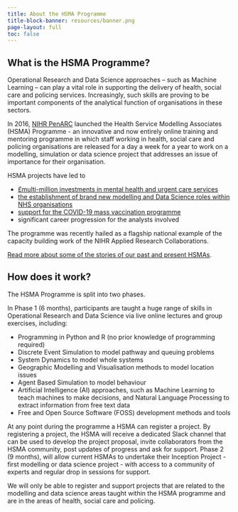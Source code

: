 ```yaml
---
title: About the HSMA Programme
title-block-banner: resources/banner.png
page-layout: full
toc: false
---
```


## What is the HSMA Programme?

Operational Research and Data Science approaches – such as Machine Learning – can play a vital role in supporting the delivery of health, social care and policing services. Increasingly, such skills are proving to be important components of the analytical function of organisations in these sectors.

In 2016, [NIHR PenARC](https://arc-swp.nihr.ac.uk/) launched the Health Service Modelling Associates (HSMA) Programme - an innovative and now entirely online training and mentoring programme in which staff working in health, social care and policing organisations are released for a day a week for a year to work on a modelling, simulation or data science project that addresses an issue of importance for their organisation.

HSMA projects have led to

- [£multi-million investments in mental health and urgent care services](https://arc-swp.nihr.ac.uk/news/torbay-hospital-mental-health-facility/)
- [the establishment of brand new modelling and Data Science roles within NHS organisations](https://arc-swp.nihr.ac.uk/news/ground-breaking-role-for-operational-research-in-nhs-decision-making/)
- [support for the COVID-19 mass vaccination programme](https://arc-swp.nihr.ac.uk/news/hsma-covid-vaccination-model)
- significant career progression for the analysts involved

The programme was recently hailed as a flagship national example of the capacity building work of the NIHR Applied Research Collaborations.

[Read more about some of the stories of our past and present HSMAs](https://arc-swp.nihr.ac.uk/news/data-science-capacity-building/).

## How does it work?

The HSMA Programme is split into two phases.

In Phase 1 (6 months), participants are taught a huge range of skills in Operational Research and Data Science via live online lectures and group exercises, including:

- Programming in Python and R (no prior knowledge of programming required)
- Discrete Event Simulation to model pathway and queuing problems
- System Dynamics to model whole systems
- Geographic Modelling and Visualisation methods to model location issues
- Agent Based Simulation to model behaviour
- Artificial Intelligence (AI) approaches, such as Machine Learning to teach machines to make decisions, and Natural Language Processing to extract information from free text data
- Free and Open Source Software (FOSS) development methods and tools

At any point during the programme a HSMA can register a project. By registering a project, the HSMA will receive a dedicated Slack channel that can be used to develop the project proposal, invite collaborators from the HSMA community, post updates of progress and ask for support. Phase 2 (9 months), will allow current HSMAs to undertake their Inception Project - first modelling or data science project - with access to a community of experts and regular drop in sessions for support.

:::{.callout-important appearance="minimal"}
We will only be able to register and support projects that are related to the modelling and data science areas taught within the HSMA programme and are in the areas of health, social care and policing.
:::

